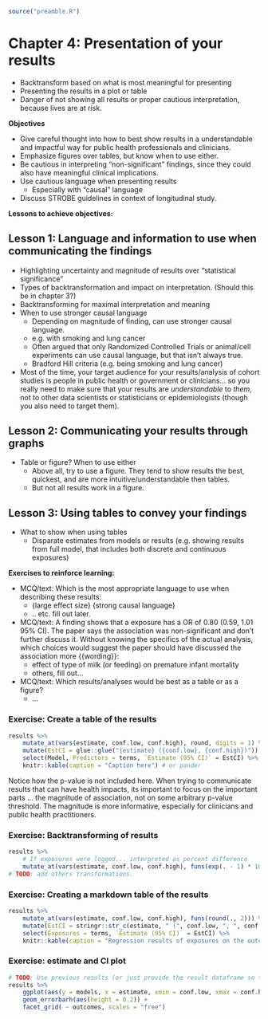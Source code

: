 ```r
source("preamble.R")
```

# Chapter 4: Presentation of your results

- Backtransform based on what is most meaningful for presenting
- Presenting the results in a plot or table
- Danger of not showing all results or proper cautious interpretation, because
lives are at risk.

**Objectives**

- Give careful thought into how to best show results in a understandable and
impactful way for public health professionals and clinicians.
- Emphasize figures over tables, but know when to use either.
- Be cautious in interpreting "non-significant" findings, since they could also
have meaningful clinical implications.
- Use cautious language when presenting results
    - Especially with "causal" language
- Discuss STROBE guidelines in context of longitudinal study.

**Lessons to achieve objectives:**

## Lesson 1: Language and information to use when communicating the findings

- Highlighting uncertainty and magnitude of results over "statistical significance"
- Types of backtransformation and impact on interpretation. (Should this be in
chapter 3?)
- Backtransforming for maximal interpretation and meaning
- When to use stronger causal language
    - Depending on magnitude of finding, can use stronger causal language.
    - e.g. with smoking and lung cancer
    - Often argued that only Randomized Controlled Trials or animal/cell experiments 
    can use causal language, but that isn't always true.
    - Bradford Hill criteria (e.g. being smoking and lung cancer)
- Most of the time, your target audience for your results/analysis of cohort
studies is people in public health or government or clinicians... so you really
need to make sure that your results are *understandable* to *them*, not to other
data scientists or statisticians or epidemiologists (though you also need to 
target them).

## Lesson 2: Communicating your results through graphs

- Table or figure? When to use either
    - Above all, try to use a figure. They tend to show results the best,
    quickest, and are more intuitive/understandable then tables.
    - But not all results work in a figure.
    
## Lesson 3: Using tables to convey your findings

- What to show when using tables
    - Disparate estimates from models or results (e.g. showing results from full 
    model, that includes both discrete and continuous exposures)

**Exercises to reinforce learning:**

- MCQ/text: Which is the most appropriate language to use when describing these
results:
    - {large effect size} {strong causal language}
    - .. etc. fill out later.
- MCQ/text: A finding shows that a exposure has a OR of 0.80 (0.59, 1.01 95% CI).
The paper says the association was non-significant and don't further discuss it.
Without knowing the specifics of the actual analysis, which choices would suggest
the paper should have discussed the association more {{wording}}:
    - effect of type of milk (or feeding) on premature infant mortality
    - others, fill out...
- MCQ/text: Which results/analyses would be best as a table or as a figure?
    - ...
    
### Exercise: Create a table of the results

```r
results %>% 
    mutate_at(vars(estimate, conf.low, conf.high), round, digits = 1) %>% 
    mutate(EstCI = glue::glue("{estimate} ({conf.low}, {conf.high})")) %>% # or stringr::str_c or paste0
    select(Model, Predictors = terms, `Estimate (95% CI)` = EstCI) %>% 
    knitr::kable(caption = "Caption here") # or pander
```

Notice how the p-value is not included here. When trying to communicate results
that can have health impacts, its important to focus on the important parts ... 
the magnitude of association, not on some arbitrary p-value threshold. The
magnitude is more informative, especially for clinicians and public health
practitioners.
    
### Exercise: Backtransforming of results

```r
results %>% 
    # If exposures were logged... interpreted as percent difference
    mutate_at(vars(estimate, conf.low, conf.high), funs(exp(. - 1) * 100))
# TODO: add others transformations.
```


### Exercise: Creating a markdown table of the results

```r
results %>% 
    mutate_at(vars(estimate, conf.low, conf.high), funs(round(., 2))) %>% 
    mutate(EstCI = stringr::str_c(estimate, " (", conf.low, ", ", conf.high, ")")) %>% 
    select(Exposures = terms, `Estimate (95% CI)` = EstCI) %>% 
    knitr::kable(caption = "Regression results of exposures on the outcome. {{expand}}")
```

### Exercise: estimate and CI plot

```r
# TODO: Use previous results (or just provide the result dataframe so they can start plotting)
results %>% 
    ggplot(aes(y = models, x = estimate, xmin = conf.low, xmax = conf.high)) +
    geom_errorbarh(aes(height = 0.2)) +
    facet_grid( ~ outcomes, scales = "free")
```
